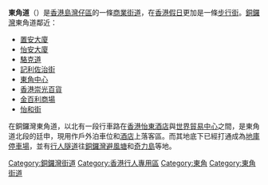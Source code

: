 {{Infobox Hong Kong Road
|   中文街道名稱    =  東角道
|   英文街道名稱    =  East Point Road
|   圖片        =  File:East Point Road Night view 201509.jpg
|   圖片說明    =  晚上的東角道 （2015年）
|   路段總長度  =  70m
|   車速限制    =  50
|   行車線數量  =  單線單程
|   所在地區    =  [[灣仔區|灣仔區]][[銅鑼灣|銅鑼灣]]
|   起點        =  [[駱克道|駱克道]]
|   終點        =  [[記利佐治街|記利佐治街]]／[[怡和街|怡和街]]
|   通車日期    =
}}
'''東角道'''（{{lang-en|'''East Point Road'''}}）是[[香港島|香港島]][[灣仔區|灣仔區]]的一條[[商業|商業]][[街道|街道]]，在[[香港假日|香港假日]]更加是一條[[步行街|步行街]]。[[銅鑼灣|銅鑼灣]]東角道鄰近：
* [[置安大廈|置安大廈]]
* [[怡安大廈|怡安大廈]]
* [[駱克道|駱克道]] 
* [[記利佐治街|記利佐治街]] 
* [[東角中心|東角中心]]
* [[香港崇光百貨|香港崇光百貨]] 
* [[金百利商場|金百利商場]]
* [[怡和街|怡和街]]

在銅鑼灣東角道，以北有一段行車路在[[香港怡東酒店|香港怡東酒店]]與[[世界貿易中心_(香港)|世界貿易中心]]之間，是東角道北段的廷申，現用作戶外泊車位和[[酒店|酒店]]上落客區。而其地底下已經打通成為[[地庫|地庫]][[停車場|停車場]]，並有[[行人隧道|行人隧道]]往[[銅鑼灣避風塘|銅鑼灣避風塘]]和[[奇力島|奇力島]]等地。

[[Category:銅鑼灣街道|Category:銅鑼灣街道]]
[[Category:香港行人專用區|Category:香港行人專用區]]
[[Category:東角|Category:東角]]
[[Category:東角街道|Category:東角街道]]